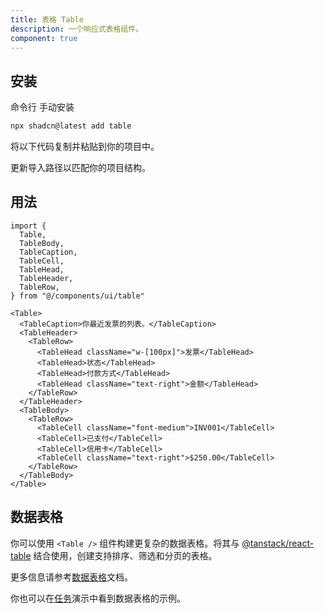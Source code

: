 ```yaml
---
title: 表格 Table
description: 一个响应式表格组件。
component: true
---
```


<ComponentPreview name="table-demo" description="一个表格组件。" />

## 安装

<CodeTabs>

<TabsList>
  <TabsTrigger value="cli">命令行</TabsTrigger>
  <TabsTrigger value="manual">手动安装</TabsTrigger>
</TabsList>
<TabsContent value="cli">

```bash
npx shadcn@latest add table
```

</TabsContent>

<TabsContent value="manual">

<Steps>

<Step>将以下代码复制并粘贴到你的项目中。</Step>

<ComponentSource name="table" title="components/ui/table.tsx" />

<Step>更新导入路径以匹配你的项目结构。</Step>

</Steps>

</TabsContent>

</CodeTabs>

## 用法

```tsx showLineNumbers
import {
  Table,
  TableBody,
  TableCaption,
  TableCell,
  TableHead,
  TableHeader,
  TableRow,
} from "@/components/ui/table"
```

```tsx showLineNumbers
<Table>
  <TableCaption>你最近发票的列表。</TableCaption>
  <TableHeader>
    <TableRow>
      <TableHead className="w-[100px]">发票</TableHead>
      <TableHead>状态</TableHead>
      <TableHead>付款方式</TableHead>
      <TableHead className="text-right">金额</TableHead>
    </TableRow>
  </TableHeader>
  <TableBody>
    <TableRow>
      <TableCell className="font-medium">INV001</TableCell>
      <TableCell>已支付</TableCell>
      <TableCell>信用卡</TableCell>
      <TableCell className="text-right">$250.00</TableCell>
    </TableRow>
  </TableBody>
</Table>
```

## 数据表格

你可以使用 `<Table />` 组件构建更复杂的数据表格。将其与 [@tanstack/react-table](https://tanstack.com/table/v8) 结合使用，创建支持排序、筛选和分页的表格。

更多信息请参考[数据表格](/docs/components/data-table)文档。

你也可以在[任务](/examples/tasks)演示中看到数据表格的示例。
